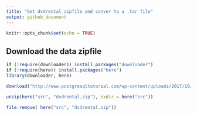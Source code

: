 ```yaml
---
title: "Get dvdrental zipfile and conver to a .tar file"
output: github_document
---
```


```r
knitr::opts_chunk$set(echo = TRUE)
```

## Download the data zipfile
```r
if (!require(downloader)) install.packages("downloader")
if (!require(here)) install.packages("here")
library(downloader, here)

download("http://www.postgresqltutorial.com/wp-content/uploads/2017/10/dvdrental.zip", destfile = here("src", "dvdrental.zip"))

unzip(here("src", "dvdrental.zip"), exdir = here("src"))

file.remove( here("src", "dvdrental.zip"))
```
